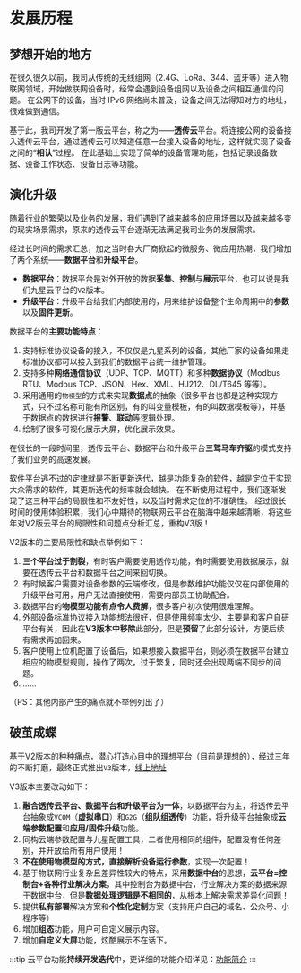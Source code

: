 # 发展历程

## 梦想开始的地方

在很久很久以前，我司从传统的无线组网（2.4G、LoRa、344、蓝牙等）进入物联网领域，开始做联网设备时，经常会遇到设备组网以及设备之间相互通信的问题。
在公网下的设备，当时 IPv6 网络尚未普及，设备之间无法得知对方的地址，很难做到通信。


<Drawio content={deviceGroupGraph} />

基于此，我司开发了第一版云平台，称之为——**透传云**平台。将连接公网的设备接入透传云平台，通过透传云可以知道任意一台接入设备的地址，这样就实现了设备之间的“**相认**”过程。
在此基础上实现了简单的设备管理功能，包括记录设备数据、设备工作状态、设备日志等功能。

## 演化升级

随着行业的繁荣以及业务的发展，我们遇到了越来越多的应用场景以及越来越多变的现实场景需求，原来的透传云平台逐渐无法满足我司业务的发展需求。

经过长时间的需求汇总，加之当时各大厂商掀起的微服务、微应用热潮，我们增加了两个系统——**数据平台**和**升级平台**。

- **数据平台**：数据平台是对外开放的数据**采集**、**控制**与**展示**平台，也可以说是我们九星云平台的`V2`版本。
- **升级平台**：升级平台给我们内部使用的，用来维护设备整个生命周期中的**参数**以及**固件更新**。

数据平台的**主要功能特点**：

1. 支持标准协议设备的接入，不仅仅是九星系列的设备，其他厂家的设备如果走标准协议都可以接入到我们的数据平台统一维护管理。
2. 支持多种**网络通信协议**（UDP、TCP、MQTT）和多种**数据协议**（Modbus RTU、Modbus TCP、JSON、Hex、XML、HJ212、DL/T645 等等）。
3. 采用通用的`物模型`的方式来实现**数据点**的抽象（很多平台也都是这种实现方式，只不过名称可能有所区别，有的叫变量模板，有的叫数据模板等），并基于数据点的数据进行**报警**、**联动**等逻辑处理。
4. 绘制了很多可视化展示大屏，优化展示效果。

在很长的一段时间里，透传云平台、数据平台和升级平台**三驾马车齐驱**的模式支持了我们业务的高速发展。

软件平台逃不过的定律就是不断更新迭代，越是功能复杂的软件，越是定位于实现大众需求的软件，其更新迭代的频率就会越快。
在不断使用过程中，我们逐渐发现了这三种平台的局限性和不友好性，以及当时需求定位的不准确性。
经过很长时间的使用体验积累，我们心中期待的物联网云平台在脑海中越来越清晰，将这些年对V2版云平台的局限性和问题点分析汇总，重构V3版！

V2版本的主要局限性和缺点举例如下：

1. **三个平台过于割裂**，有时客户需要使用透传功能，有时需要使用数据展示，就要在透传云平台和数据平台之间来回切换。
2. 有时候客户需要对设备参数的云端修改，但是参数维护功能仅仅在内部使用的升级平台可用，用户无法直接使用，需要内部员工协助配合。
3. 数据平台的**物模型功能有点令人费解**，很多客户初次使用很难理解。
4. 外部设备标准协议接入功能想法很好，但是使用频率太少，主要是和客户自研平台有关，因此在**V3版本中移除**此部分，但是**预留**了此部分设计，方便后续有需求再加回来。
5. 客户使用上位机配置了设备后，如果想接入数据平台，则必须在数据平台建立相应的物模型规则，操作了两次，过于繁复，同时还会出现两端不同步的问题。
6. ……

（PS：其他内部产生的痛点就不举例列出了）

## 破茧成蝶

基于V2版本的种种痛点，潜心打造心目中的理想平台（目前是理想的），经过三年的不断打磨，最终正式推出`V3`版本，[线上地址](https://cloud.9xing.cn)

V3版本主要改动如下：

1. **融合透传云平台、数据平台和升级平台为一体**，以数据平台为主，将透传云平台抽象成`VCOM`（**虚拟串口**）和`G2G`（**组队组透传**）功能，将升级平台抽象成**云端参数配置**和**应用/固件升级**功能。
2. 同构云端参数配置与九星配置工具，二者使用相同的组件，配置没有任何差别，并开放给所有用户使用！
3. **不在使用物模型的方式，直接解析设备运行参数**，实现一次配置！
4. 基于物联网行业复杂且差异性较大的特点，采用**数据中台**的思想，**云平台=控制台+各种行业解决方案**，其中控制台为数据中台，行业解决方案的数据来源于数据中台，但是**数据处理逻辑是不相同的**，从根本上解决需求差异化问题！
5. 提供**私有部署**解决方案和**个性化定制**方案（支持用户自己的域名、公众号、小程序等）
6. 增加**组态**功能，用户可自定义展示内容。
7. 增加**自定义大屏**功能，炫酷展示不在话下。

:::tip
云平台功能**持续开发迭代**中，更详细的功能介绍详见：[功能简介](../#功能简介)
:::
